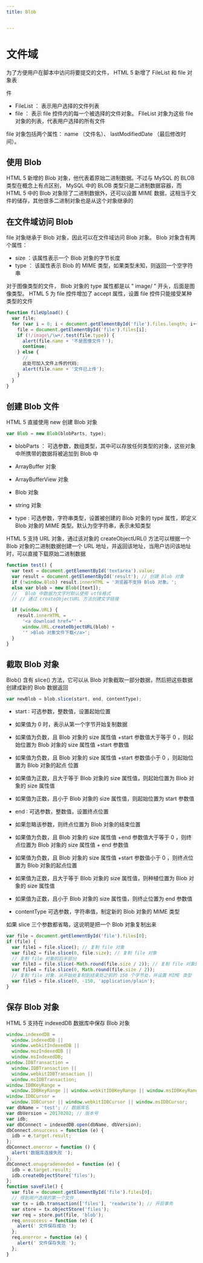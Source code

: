 ```yaml
---
title: Blob


---
```


# 文件域

为了方便用户在脚本中访问将要提交的文件， HTML 5 新增了 FileList 和 file 对象表

件

- FileList ： 表示用户选择的文件列表
- file ： 表示 file 控件内的每一个被选择的文件对象。 FIleList 对象为这些 file 对象的列表，代表用户选择的所有文件

file 对象包括两个属性： name （文件名）、 lastModifiedDate （最后修改时间）。

## 使用 Blob

HTML 5 新增的 Blob 对象，他代表着原始二进制数据。不过与 MySQL 的 BLOB 类型在概念上有点区别， MySQL 中的 BLOB 类型只是二进制数据容器，而 HTML 5 中的 Blob
对象除了二进制数据外，还可以设置 MIME 数据，这相当于文件的储存，其他很多二进制对象也是从这个对象继承的

## 在文件域访问 Blob

file 对象继承于 Blob 对象，因此可以在文件域访问 Blob 对象。 Blob 对象含有两个属性：

- size ：该属性表示一个 Blob 对象的字节长度
- type ： 该属性表示 Blob 的 MIME 类型，如果类型未知，则返回一个空字符串

对于图像类型的文件， Blob 对象的 type 属性都是以 " image/ " 开头，后面是图像类型。 HTML 5 为 file 控件增加了 accept 属性，设置 file 控件只能接受某种类型的文件

```js
function fileUpload() {
  var file;
  for (var i = 0; i < document.getElementById('file').files.length; i++) {
    file = document.getElementById('file').files[i];
    if (!/image\/\w+/.test(file.type)) {
      alert(file.name + '不是图像文件！');
      continue;
    } else {
      //
      此处可加入文件上传的代码;
      alert(file.name + '文件已上传');
    }
  }
}
```

## 创建 Blob 文件

HTML 5 直接使用 new 创建 Blob 对象

```js
var Blob = new Blob(blobParts, type);
```

- blobParts ： 可选参数，数组类型，其中可以存放任何类型的对象，这些对象中所携带的数据将被追加到 Blob 中

- ArrayBuffer 对象
- ArrayBufferView 对象
- Blob 对象
- string 对象

- type : 可选参数，字符串类型，设置被创建的 Blob 对象的 type 属性，即定义 Blob 对象的 MIME 类型。默认为空字符串，表示未知类型

HTML 5 支持 URL 对象，通过该对象的 createObjectURL() 方法可以根据一个 Blob 对象的二进制数据创建一个 URL 地址，并返回该地址，当用户访问该地址时，可以直接下载原始二进制数据

```js
function test() {
  var text = document.getElementById('textarea').value;
  var result = document.getElementById('result'); // 创建 Blob 对象
  if (!window.Blob) result.innerHTML = '浏览器不支持 Blob 对象。';
  else var blob = new Blob([text]);
  //   Blob 中数据为文字时默认使用 utf8格式
  // // 通过 createObjectURL 方法创建文字链接

  if (window.URL) {
    result.innerHTML =
      '<a download href="' +
      window.URL.createObjectURL(blob) +
      '" >Blob 对象文件下载</a>';
  }
}
```

## 截取 Blob 对象

Blob() 含有 slice() 方法，它可以从 Blob 对象截取一部分数据，然后把这些数据创建成新的 Blob 数据返回

```js
var newBlob = blob.slice(start, end, contentType);
```

- start ∶ 可选参数，整数值，设置起始位置

- 如果值为 0 时，表示从第一个字节开始复制数据
- 如果值为负数，且 Blob 对象的 size 属性值 +start 参数值大于等于 0 ，则起始位置为 Blob 对象的 size 属性值 +start 参数值
- 如果值为负数，且 Blob 对象的 size 属性值 +start 参数值小于 0 ，则起始位置为 Blob 对象的起点 位置
- 如果值为正数，且大于等于 Blob 对象的 size 属性值，则起始位置为 Blob 对象的 size 属性值
- 如果值为正数，且小于 Blob 对象的 size 属性值，则起始位置为 start 参数值

- end ∶ 可选参数，整数值，设置终点位置

- 如果忽略该参数，则终点位置为 Blob 对象的结束位置
- 如果值为负数，且 Blob 对象的 size 属性值 +end 参数值大于等于 0 ，则终点位置为 Blob 对象的 size 属性值 + end 参数值
- 如果值为负数，且 Blob 对象的 size 属性值 +start 参数值小于 0 ，则终点位置为 Blob 对象的起点位置
- 如果值为正数，且大于等于 Blob 对象的 size 属性值，则种植位置为 Blob 对象的 size 属性值
- 如果值为正数，且小于 Blob 对象的 size 属性值，则终止位置为 end 参数值

- contentType 可选参数，字符串值，制定新的 Blob 对象的 MIME 类型

如果 slice 三个参数都省略，这说明是把一个 Blob 对象复制出来

```js
var file = document.getElementById('file').files[0];
if (file) {
  var file1 = file.slice(); // 复制 file 对象
  var file2 = file.slice(0, file.size); // 复制 file 对象
  // 复制 file 对象的后半部分
  var file3 = file.slice(-Math.round(file.size / 2)); // 复制 file 对象的前半部分
  var file4 = file.slice(0, Math.round(file.size / 2));
  // 复制 file 对象，从开始处复制到结束处之前的 150 个字节处，并设置 MIME 类型
  var file5 = file.slice(0, -150, 'application/plain');
}
```

## 保存 Blob 对象

HTML 5 支持在 indexedDB 数据库中保存 Blob 对象

```js
window.indexedDB =
  window.indexedDB ||
  window.webkitIndexedDB ||
  window.mozIndexedDB ||
  window.msIndexedDB;
window.IDBTransaction =
  window.IDBTransaction ||
  window.webkitIDBTransaction ||
  window.msIDBTransaction;
window.IDBKeyRange =
  window.IDBKeyRange || window.webkitIDBKeyRange || window.msIDBKeyRange;
window.IDBCursor =
  window.IDBCursor || window.webkitIDBCursor || window.msIDBCursor;
var dbName = 'test'; // 数据库名
var dbVersion = 20170202; // 版本号
var idb;
var dbConnect = indexedDB.open(dbName, dbVersion);
dbConnect.onsuccess = function (e) {
  idb = e.target.result;
};
dbConnect.onerror = function () {
  alert('数据库连接失败 ');
};
dbConnect.onupgradeneeded = function (e) {
  idb = e.target.result;
  idb.createObjectStore('files');
};
function saveFile() {
  var file = document.getElementById('file').files[0];
  // 得到用户选择的第一个文件
  var tx = idb.transaction(['files'], 'readwrite'); // 开启事务
  var store = tx.objectStore('files');
  var req = store.put(file, 'blob');
  req.onsuccess = function (e) {
    alert(' 文件保存成功 ');
  };
  req.onerror = function (e) {
    alert(' 文件保存失败 ');
  };
}
```

            
